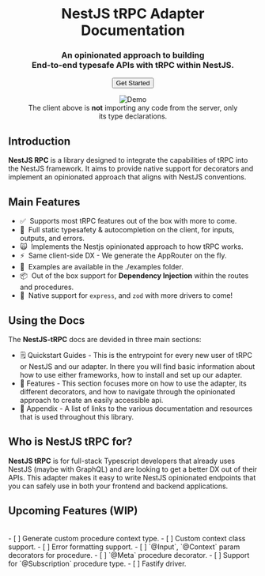 <div align="center">
  <h1 className="text-3xl font-extrabold pt-7">NestJS tRPC Adapter Documentation</h1>
  <h3 className="text-xl pb-5">An opinionated approach to building<br />End-to-end typesafe APIs with tRPC within NestJS.</h3>

  <div className={"flex w-full items-center justify-center"}>
    <div></div>
    <button>Get Started</button>
  </div>

  <figure>
    <img src="https://assets.trpc.io/www/v10/v10-dark-landscape.gif" alt="Demo" />
      <div align="center pt-5">
        The client above is <strong>not</strong> importing any code from the server, only its type declarations.
      </div>
  </figure>
</div>

## Introduction
**NestJS RPC** is a library designed to integrate the capabilities of tRPC into the NestJS framework. It aims to provide native support for decorators and implement an opinionated approach that aligns with NestJS conventions.

## Main Features
- ✅&nbsp; Supports most tRPC features out of the box with more to come.
- 🧙‍&nbsp; Full static typesafety & autocompletion on the client, for inputs, outputs, and errors.
- 🙀&nbsp; Implements the Nestjs opinionated approach to how tRPC works.
- ⚡️&nbsp; Same client-side DX - We generate the AppRouter on the fly.
- 🔋&nbsp; Examples are available in the ./examples folder.
- 📦&nbsp; Out of the box support for **Dependency Injection** within the routes and procedures.
- 👀&nbsp; Native support for `express`, and `zod` with more drivers to come!

## Using the Docs
The **NestJS-tRPC** docs are devided in three main sections:
- 🗒️ Quickstart Guides - This is the entrypoint for every new user of tRPC or NestJS and our adapter. In there you will find basic information about how to use either frameworks, how to install and set up our adapter.
- 📖 Features - This section focuses more on how to use the adapter, its different decorators, and how to navigate through the opinionated approach to create an easily accessible api.
- 🔗 Appendix - A list of links to the various documentation and resources that is used throughout this library.

## Who is NestJS tRPC for?
**NestJS tRPC** is for full-stack Typescript developers that already uses NestJS (maybe with GraphQL) and are looking to get a better DX out of their APIs. This adapter makes it easy to write NestJS opinionated endpoints that you can safely use in both your frontend and backend applications.

## Upcoming Features (WIP)
<br/>
- [ ] Generate custom procedure context type.
- [ ] Custom context class support.
- [ ] Error formatting support.
- [ ] `@Input`, `@Context` param decorators for procedure.
- [ ] `@Meta` procedure decorator.
- [ ] Support for `@Subscription` procedure type.
- [ ] Fastify driver.

